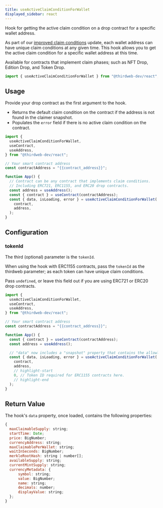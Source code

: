 ```yaml
---
title: useActiveClaimConditionForWallet
displayed_sidebar: react
---
```



Hook for getting the active claim condition on a drop contract for a specific wallet address.

As part of our [improved claim conditions](https://blog.thirdweb.com/announcing-improved-claim-conditions/) update, each wallet address can
have unique claim conditions at any given time. This hook allows you to get the active claim condition for a specific wallet address at this time.

Available for contracts that implement claim phases; such as NFT Drop, Edition Drop, and Token Drop.

```jsx
import { useActiveClaimConditionForWallet } from "@thirdweb-dev/react";
```

## Usage

Provide your drop contract as the first argument to the hook.

- Returns the default claim condition on the contract if the address is not found in the claimer snapshot.
- Populates the `error` field if there is no active claim condition on the contract.

```jsx
import {
  useActiveClaimConditionForWallet,
  useContract,
  useAddress,
} from "@thirdweb-dev/react";

// Your smart contract address
const contractAddress = "{{contract_address}}";

function App() {
  // Contract can be any contract that implements claim conditions.
  // Including ERC721, ERC1155, and ERC20 drop contracts.
  const address = useAddress();
  const { contract } = useContract(contractAddress);
  const { data, isLoading, error } = useActiveClaimConditionForWallet(
    contract,
    address,
  );
}
```

## Configuration

### tokenId

The third (optional) parameter is the `tokenId`.

When using the hook with ERC1155 contracts, pass the `tokenId` as the thirdweb parameter; as each token can have unique claim conditions.

Pass `undefined`, or leave this field out if you are using ERC721 or ERC20 drop contracts.

```jsx
import {
  useActiveClaimConditionForWallet,
  useContract,
  useAddress,
} from "@thirdweb-dev/react";

// Your smart contract address
const contractAddress = "{{contract_address}}";

function App() {
  const { contract } = useContract(contractAddress);
  const address = useAddress();

  // "data" now includes a "snapshot" property that contains the allowlist.
  const { data, isLoading, error } = useActiveClaimConditionForWallet(
    contract,
    address,
    // highlight-start
    0, // Token ID required for ERC1155 contracts here.
    // highlight-end
  );
}
```

## Return Value

The hook's `data` property, once loaded, contains the following properties:

```jsx
{
  maxClaimableSupply: string;
  startTime: Date;
  price: BigNumber;
  currencyAddress: string;
  maxClaimablePerWallet: string;
  waitInSeconds: BigNumber;
  merkleRootHash: string | number[];
  availableSupply: string;
  currentMintSupply: string;
  currencyMetadata: {
      symbol: string;
      value: BigNumber;
      name: string;
      decimals: number;
      displayValue: string;
  };
}
```
